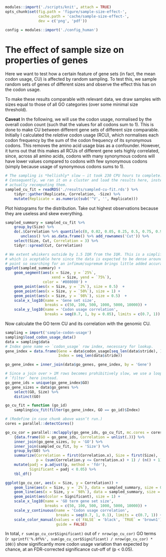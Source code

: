 ```r
modules::import('./scripts/knit', attach = TRUE)
opts_chunk$set(fig.path = 'figure/sample-size-effect-',
               cache.path = 'cache/sample-size-effect-',
               dev = c('png', 'pdf'))

config = modules::import('./config_human')
```

# The effect of sample size on properties of genes

Here we want to test how a certain feature of gene sets (in fact, the mean
codon usage, CU) is affected by random sampling. To test this, we sample
random sets of genes of different sizes and observe the effect this has on the
codon usage.

To make these results comparable with relevant data, we draw samples with
sizes equal to those of all GO categories (over some minimal size threshold).

**Caveat** In the following, we will use the codon usage, normalised by the
overall codon count (such that the values for all codons sum to 1). This is
done to make CU between different gene sets of different size comparable.
Initially I calculated the *relative* codon usage (RCU), which normalises each
codon frequency by the sum of the codon frequency of its synonymous codons. This
removes the amino acid usage bias as a confounder. However, it turns out that
this makes all RCUs of different gene sets highly correlated, since, across all
amino acids, codons with many synonymous codons will have lower values compared
to codons with few synonymous codons (simply because usage of synonymous codons
sums to 1).

```r
# The sampling is *hellishly* slow – it took 230 CPU hours to complete.
# Consequently, we ran it on a cluster and load the results here, instead of
# actually recomputing them.
sampled_cu_fit = readRDS('./results/sampled-cu-fit.rds') %>%
    tidyr::gather(Replicate, Correlation, -Size) %>%
    mutate(Replicate = as.numeric(sub('^V', '', Replicate)))
```

Plot histograms for the distribution. Take out highest observations because they
are useless and skew everything.

```r
sampled_summary = sampled_cu_fit %>%
    group_by(Size) %>%
    do(.$Correlation %>% quantile(c(0, 0.02, 0.05, 0.25, 0.5, 0.75, 0.98, 1)) %>%
       unclass() %>% as.data.frame() %>% add_rownames('Cut')) %>%
    select(Size, Cut, Correlation = 3) %>%
    tidyr::spread(Cut, Correlation)

# We extent whiskers outside by 1.5 IQR from the IQR. This is a simplification
# which is aceptable here since the data is expected to be dense around that
# point so searching for an infimum/supremum brings little added accuracy.
ggplot(sampled_summary) +
    geom_segment(aes(x = Size, y = `25%`,
                     xend = Size, yend = `75%`),
                 color = '#808080') +
    geom_point(aes(x = Size, y = `2%`), size = 0.5)  +
    geom_point(aes(x = Size, y = `50%`), size = 1) +
    geom_point(aes(x = Size, y = `98%`), size = 0.5)  +
    scale_x_log10(name = 'Gene set size',
                  breaks = c(50, 100, 500, 1000, 5000, 10000)) +
    scale_y_log10(name = 'Codon usage correlation',
                  breaks = seq(0.7, 1, by = 0.05), limits = c(0.7, 1))
```

Now calculate the GO term CU and its correlation with the genomic CU.

```r
sampling = import('sample-codon-usage')
sampling$load_codon_usage_data()
data = sampling$data
# Index gene name => `codon_usage` row index, necessary for lookup.
gene_index = data.frame(Gene = data$codon_usage[seq_len(data$stride), ]$Gene,
                        Index = seq_len(data$stride))

go_gene_index = inner_join(data$go_genes, gene_index, by = 'Gene')

# Since a join over > 1M rows becomes prohibitively slow, we use a loop +
# `filter` here instead.
go_gene_ids = unique(go_gene_index$GO)
go_gene_sizes = data$go_genes %>%
    select(GO, Size) %>%
    distinct(GO)

go_cu_fit = function (go_id)
    sampling$cu_fit(filter(go_gene_index, GO == go_id)$Index)

# (Redefine in case chunk above wasn’t run.)
cores = parallel::detectCores()

go_cu_cor = parallel::mclapply(go_gene_ids, go_cu_fit, mc.cores = cores) %>%
    {data.frame(GO = go_gene_ids, Correlation = unlist(.))} %>%
    inner_join(go_gene_sizes, by = 'GO') %>%
    inner_join(sampled_cu_fit, by = 'Size') %>%
    group_by(GO) %>%
    summarize(Correlation = first(Correlation.x), Size = first(Size),
              p = (sum(Correlation.y <= Correlation.x) + 1) / (n() + 1)) %>%
    mutate(padj = p.adjust(p, method = 'fdr'),
           Significant = padj < 0.05) %>%
    tbl_df()
```

```r
ggplot(go_cu_cor, aes(x = Size, y = Correlation)) +
    geom_line(aes(x = Size, y = `2%`), data = sampled_summary, size = 0.1) +
    geom_line(aes(x = Size, y = `98%`), data = sampled_summary, size = 0.1) +
    geom_point(aes(color = Significant), size = 1) +
    scale_x_log10(name = 'GO term gene set size',
                  breaks = c(50, 100, 500, 1000, 5000, 10000)) +
    scale_y_continuous(name = 'Codon usage correlation',
                       breaks = seq(0.7, 1, 0.1), limits = c(0.7, 1)) +
    scale_color_manual(values = c(`FALSE` = 'black', `TRUE` = 'brown1'),
                       guide = FALSE)
```

In total, `r sum(go_cu_cor$Significant)` out of `r nrow(go_cu_cor)` GO terms
(`r sprintf('%.0f%%', sum(go_cu_cor$Significant) / nrow(go_cu_cor) * 100)`)
show significantly more codon usage variation than expected by chance, at an
FDR-corrected significance cut-off of \(p < 0.05\).

